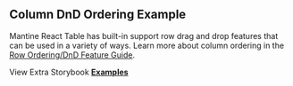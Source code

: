 
<Head>
  <title>Row DnD Dragging Example - Mantine React Table Docs</title>
  <meta
    name="description"
    content="An example of Mantine React Table which shows how to enable column to be re-arranged via drag and drop."
  />
  <meta
    property="og:title"
    content="Column Dnd Ordering Mantine React Table Example"
  />
  <meta
    property="og:description"
    content="An example of Mantine React Table which shows how to enable column to be re-arranged via drag and drop."
  />
</Head>

## Column DnD Ordering Example

Mantine React Table has built-in support row drag and drop features that can be used in a variety of ways. Learn more about column ordering in the [Row Ordering/DnD Feature Guide](/docs/guides/row-ordering-dnd).

<Examples isPage />

View Extra Storybook **[Examples](https://www.mantine-react-table.dev/?path=/story/prop-playground--default)**
